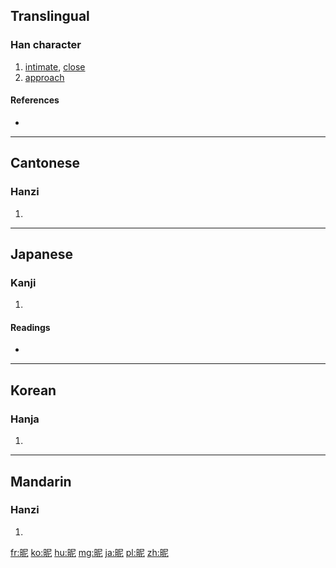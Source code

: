 ==Translingual==

===Han character===
{{Han char|rn=72|rad=日|as=05|sn=9|four=6701<sub>1</sub>|canj=日尸心 (ASP)|ids=⿰[[日]][[尼]]}}

# [[intimate]], [[close]]
# [[approach]]

====References====
* {{Han ref|kx=0494.070|dkj=13866|dj=0858.130|hdz=21504.020|uh=6635|ud=26165|bh=CEEE|bd=52974}}

----

==Cantonese==

===Hanzi===
{{yue-hanzi|jyut=[[nik1]]|y=nik1}}

# {{defn|lang=yue|sort=日05}}

----

==Japanese==

===Kanji===
{{ja-kanji|grade=|rs=日05}}

# {{defn|lang=ja|sort=日05}}

====Readings====
* {{ja-readings|on=[[じつ]] (jitsu), [[しょく]] (shoku)|kun=[[ちかずく]] (chikazuku)}}

----

==Korean==

===Hanja===
{{ko-hanja|hangeul=닐>일, 녜>예|eumhun=|rv=nil>il, nye>ye|mr=nil>il, nye>ye|y=nil>il, nyey>yey}}

# {{defn|lang=ko|sort=日05}}

----

==Mandarin==

===Hanzi===
{{cmn-hanzi|pin=[[nì]] ([[ni4]])|wg=ni<sup>4</sup>}}

# {{defn|lang=cmn|sort=日05}}

[[fr:昵]]
[[ko:昵]]
[[hu:昵]]
[[mg:昵]]
[[ja:昵]]
[[pl:昵]]
[[zh:昵]]